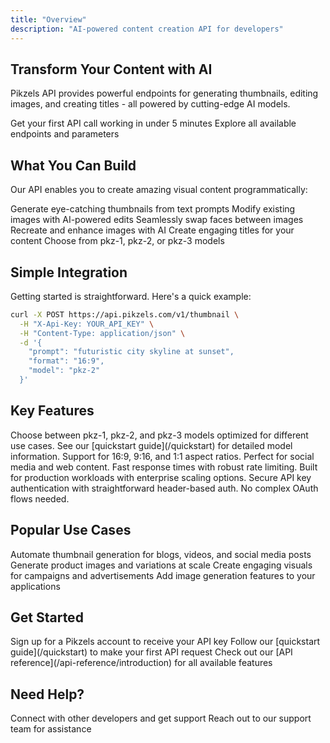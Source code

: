 ```yaml
---
title: "Overview"
description: "AI-powered content creation API for developers"
---
```


## Transform Your Content with AI

Pikzels API provides powerful endpoints for generating thumbnails, editing images, and creating titles - all powered by cutting-edge AI models.

<CardGroup cols={2}>
  <Card
    title="Quick Start"
    icon="rocket"
    href="/quickstart"
    color="#2cfbcd"
  >
    Get your first API call working in under 5 minutes
  </Card>
  <Card
    title="API Reference"
    icon="code"
    href="/api-reference/introduction"
    color="#2cfbcd"
  >
    Explore all available endpoints and parameters
  </Card>
</CardGroup>

## What You Can Build

Our API enables you to create amazing visual content programmatically:

<Columns cols={3}>
  <Card title="Thumbnails" icon="image">
    Generate eye-catching thumbnails from text prompts
  </Card>
  <Card title="Image Editing" icon="wand-magic-sparkles">
    Modify existing images with AI-powered edits
  </Card>
  <Card title="Face Swapping" icon="face-smile">
    Seamlessly swap faces between images
  </Card>
  <Card title="Image Recreation" icon="arrows-rotate">
    Recreate and enhance images with AI
  </Card>
  <Card title="Title Generation" icon="heading">
    Create engaging titles for your content
  </Card>
  <Card title="Multiple Models" icon="microchip">
    Choose from pkz-1, pkz-2, or pkz-3 models
  </Card>
</Columns>

## Simple Integration

Getting started is straightforward. Here's a quick example:

```bash
curl -X POST https://api.pikzels.com/v1/thumbnail \
  -H "X-Api-Key: YOUR_API_KEY" \
  -H "Content-Type: application/json" \
  -d '{
    "prompt": "futuristic city skyline at sunset",
    "format": "16:9",
    "model": "pkz-2"
  }'
```

## Key Features

<AccordionGroup>
  <Accordion title="Multiple AI Models" icon="brain">
    Choose between pkz-1, pkz-2, and pkz-3 models optimized for different use cases. See our [quickstart guide](/quickstart) for detailed model information.
  </Accordion>
  <Accordion title="Flexible Formats" icon="aspect-ratio">
    Support for 16:9, 9:16, and 1:1 aspect ratios. Perfect for social media and web content.
  </Accordion>
  <Accordion title="High Performance" icon="bolt">
    Fast response times with robust rate limiting. Built for production workloads with enterprise scaling options.
  </Accordion>
  <Accordion title="Simple Authentication" icon="key">
    Secure API key authentication with straightforward header-based auth. No complex OAuth flows needed.
  </Accordion>
</AccordionGroup>

## Popular Use Cases

<CardGroup cols={2}>
  <Card title="Content Creation" icon="newspaper">
    Automate thumbnail generation for blogs, videos, and social media posts
  </Card>
  <Card title="E-commerce" icon="shopping-cart">
    Generate product images and variations at scale
  </Card>
  <Card title="Marketing" icon="bullhorn">
    Create engaging visuals for campaigns and advertisements
  </Card>
  <Card title="App Development" icon="mobile">
    Add image generation features to your applications
  </Card>
</CardGroup>

## Get Started

<Steps>
  <Step title="Get Your API Key">
    Sign up for a Pikzels account to receive your API key
  </Step>
  <Step title="Make Your First Call">
    Follow our [quickstart guide](/quickstart) to make your first API request
  </Step>
  <Step title="Explore Endpoints">
    Check out our [API reference](/api-reference/introduction) for all available features
  </Step>
</Steps>

## Need Help?

<CardGroup cols={2}>
  <Card
    title="Join Our Community"
    icon="discord"
    href="https://go.pikzels.com/discord"
  >
    Connect with other developers and get support
  </Card>
  <Card
    title="Contact Support"
    icon="envelope"
    href="mailto:support@pikzels.com"
  >
    Reach out to our support team for assistance
  </Card>
</CardGroup>
